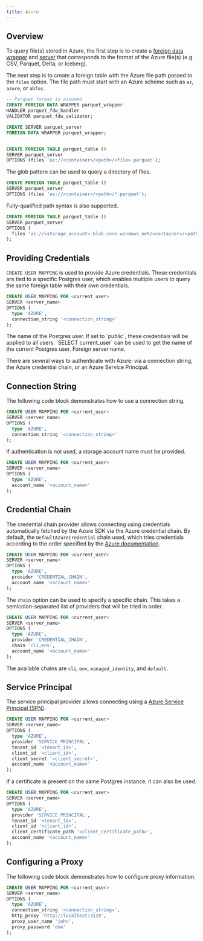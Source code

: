 ```yaml
---
title: Azure
---
```


## Overview

To query file(s) stored in Azure, the first step is to create a [foreign data wrapper](/analytics/import/overview#foreign-data-wrapper) and
[server](/analytics/import/overview#foreign-server) that corresponds to the format of the Azure file(s) (e.g. CSV, Parquet, Delta, or Iceberg).

The next step is to create a foreign table with the Azure file path passed to the `files` option. The file path must start with an Azure
scheme such as `az`, `azure`, or `abfss`.

```sql
-- Parquet format is assumed
CREATE FOREIGN DATA WRAPPER parquet_wrapper
HANDLER parquet_fdw_handler
VALIDATOR parquet_fdw_validator;

CREATE SERVER parquet_server
FOREIGN DATA WRAPPER parquet_wrapper;


CREATE FOREIGN TABLE parquet_table ()
SERVER parquet_server
OPTIONS (files 'az://<container>/<path>/<file>.parquet');
```

The glob pattern can be used to query a directory of files.

```sql
CREATE FOREIGN TABLE parquet_table ()
SERVER parquet_server
OPTIONS (files 'az://<container>/<path>/*.parquet');
```

Fully-qualified path syntax is also supported.

```sql
CREATE FOREIGN TABLE parquet_table ()
SERVER parquet_server
OPTIONS (
  files 'az://<storage_account>.blob.core.windows.net/<container>/<path>/*.parquet'
);
```

## Providing Credentials

`CREATE USER MAPPING` is used to provide Azure credentials. These credentials are tied to a specific Postgres user, which enables
multiple users to query the same foreign table with their own credentials.

```sql
CREATE USER MAPPING FOR <current_user>
SERVER <server_name>
OPTIONS (
  type 'AZURE',
  connection_string '<connection_string>'
);
```

<ParamField body="current_user" required>
  The name of the Postgres user. If set to `public`, these credentials will be
  applied to all users. `SELECT current_user` can be used to get the name of the
  current Postgres user.
</ParamField>
<ParamField body="server_name" required>
  Foreign server name.
</ParamField>

There are several ways to authenticate with Azure: via a connection string, the Azure credential chain, or an Azure Service Principal.

## Connection String

The following code block demonstrates how to use a connection string.

```sql
CREATE USER MAPPING FOR <current_user>
SERVER <server_name>
OPTIONS (
  type 'AZURE',
  connection_string '<connection_string>'
);
```

If authentication is not used, a storage account name must be provided.

```sql
CREATE USER MAPPING FOR <current_user>
SERVER <server_name>
OPTIONS (
  type 'AZURE',
  account_name '<account_name>'
);
```

## Credential Chain

The credential chain provider allows connecting using credentials automatically fetched by the Azure SDK via the Azure credential chain. By default,
the `DefaultAzureCredential` chain used, which tries credentials according to the order specified by the
[Azure documentation](https://learn.microsoft.com/en-us/javascript/api/@azure/identity/defaultazurecredential?view=azure-node-latest#@azure-identity-defaultazurecredential-constructor).

```sql
CREATE USER MAPPING FOR <current_user>
SERVER <server_name>
OPTIONS (
  type 'AZURE',
  provider 'CREDENTIAL_CHAIN',
  account_name '<account_name>'
);
```

The `chain` option can be used to specify a specific chain. This takes a semicolon-separated list of providers that will be tried in order.

```sql
CREATE USER MAPPING FOR <current_user>
SERVER <server_name>
OPTIONS (
  type 'AZURE',
  provider 'CREDENTIAL_CHAIN',
  chain 'cli;env',
  account_name '<account_name>'
);
```

The available chains are `cli`, `env`, `managed_identity`, and `default`.

## Service Principal

The service principal provider allows connecting using a [Azure Service Principal (SPN)](https://learn.microsoft.com/en-us/entra/architecture/service-accounts-principal).

```sql
CREATE USER MAPPING FOR <current_user>
SERVER <server_name>
OPTIONS (
  type 'AZURE',
  provider 'SERVICE_PRINCIPAL',
  tenant_id '<tenant_id>',
  client_id '<client_id>',
  client_secret '<client_secret>',
  account_name '<account_name>'
);
```

If a certificate is present on the same Postgres instance, it can also be used.

```sql
CREATE USER MAPPING FOR <current_user>
SERVER <server_name>
OPTIONS (
  type 'AZURE',
  provider 'SERVICE_PRINCIPAL',
  tenant_id '<tenant_id>',
  client_id '<client_id>',
  client_certificate_path '<client_certificate_path>',
  account_name '<account_name>'
);
```

## Configuring a Proxy

The following code block demonstrates how to configure proxy information.

```sql
CREATE USER MAPPING FOR <current_user>
SERVER <server_name>
OPTIONS (
  type 'AZURE',
  connection_string '<connection_string>',
  http_proxy 'http://localhost:3128',
  proxy_user_name 'john',
  proxy_password 'doe'
);
```
